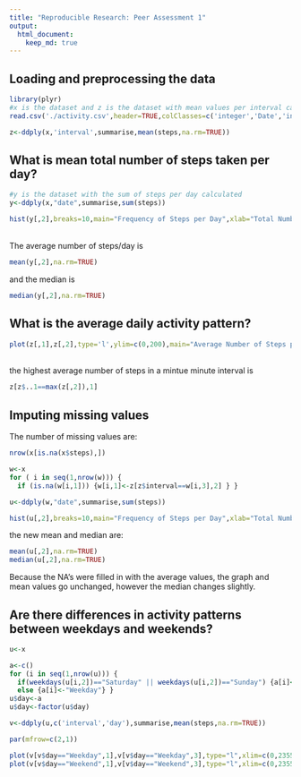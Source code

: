 ```yaml
---
title: "Reproducible Research: Peer Assessment 1"
output: 
  html_document:
    keep_md: true
---
```



## Loading and preprocessing the data
```r
library(plyr)
#x is the dataset and z is the dataset with mean values per interval calculated
read.csv('./activity.csv',header=TRUE,colClasses=c('integer','Date','integer'))->x

z<-ddply(x,'interval',summarise,mean(steps,na.rm=TRUE))
```


## What is mean total number of steps taken per day?
```r
#y is the dataset with the sum of steps per day calculated
y<-ddply(x,"date",summarise,sum(steps))

hist(y[,2],breaks=10,main="Frequency of Steps per Day",xlab="Total Number of Steps per Day")
```
<br>
The average number of steps/day is
```r
mean(y[,2],na.rm=TRUE)
```
and the median is
```r
median(y[,2],na.rm=TRUE)
```

## What is the average daily activity pattern?
```r
plot(z[,1],z[,2],type='l',ylim=c(0,200),main="Average Number of Steps per Interval",ylab="Average Number of Steps",xlab='5 Minute Interval')

```
<br>the highest average number of steps in a mintue minute interval is

```r

z[z$..1==max(z[,2]),1]
```

## Imputing missing values

The number of missing values are:
```r
nrow(x[is.na(x$steps),])
```

```r
w<-x
for ( i in seq(1,nrow(w))) {
  if (is.na(w[i,1])) {w[i,1]<-z[z$interval==w[i,3],2] } }

u<-ddply(w,"date",summarise,sum(steps))

hist(u[,2],breaks=10,main="Frequency of Steps per Day",xlab="Total Number of Steps per Day")
```

the new mean and median are:
```r
mean(u[,2],na.rm=TRUE)
median(u[,2],na.rm=TRUE)
```

Because the NA's were filled in with the average values, the graph and mean values go unchanged, however the median changes slightly.


## Are there differences in activity patterns between weekdays and weekends?

```r
u<-x

a<-c()
for (i in seq(1,nrow(u))) {
  if(weekdays(u[i,2])=="Saturday" || weekdays(u[i,2])=="Sunday") {a[i]<-"Weekend"}
  else {a[i]<-"Weekday"} }
u$day<-a
u$day<-factor(u$day)

v<-ddply(u,c('interval','day'),summarise,mean(steps,na.rm=TRUE))

par(mfrow=c(2,1))

plot(v[v$day=="Weekday",1],v[v$day=="Weekday",3],type="l",xlim=c(0,2355),ylim=c(0,210),xlab = "5 Minute Interval",ylab="Average Steps Taken",main="Average Steps on Weekdays")
plot(v[v$day=="Weekend",1],v[v$day=="Weekend",3],type="l",xlim=c(0,2355),ylim=c(0,210),xlab = "5 Minute Interval",ylab="Average Steps Taken",main="Average Steps on Weekends")
```